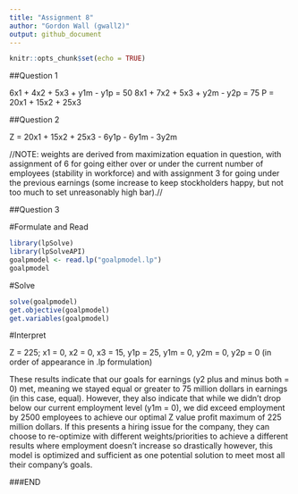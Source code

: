 ```yaml
---
title: "Assignment 8"
author: "Gordon Wall (gwall2)"
output: github_document
---
```


```r
knitr::opts_chunk$set(echo = TRUE)
```

##Question 1

6x1 + 4x2 + 5x3 + y1m - y1p = 50
8x1 + 7x2 + 5x3 + y2m - y2p = 75
P = 20x1 + 15x2 + 25x3

##Question 2

Z = 20x1 + 15x2 + 25x3 - 6y1p - 6y1m - 3y2m

//NOTE: weights are derived from maximization equation in question, with assignment of 6 for going either over or under the current number of employees (stability in workforce) and with assignment 3 for going under the previous earnings (some increase to keep stockholders happy, but not too much to set unreasonably high bar).//

##Question 3

#Formulate and Read

```r
library(lpSolve)
library(lpSolveAPI)
goalpmodel <- read.lp("goalpmodel.lp")
goalpmodel
```

#Solve

```r
solve(goalpmodel)
get.objective(goalpmodel)
get.variables(goalpmodel)
```

#Interpret

Z = 225; x1 = 0, x2 = 0, x3 = 15, y1p = 25, y1m = 0, y2m = 0, y2p = 0 (in order of appearance in .lp formulation)

These results indicate that our goals for earnings (y2 plus and minus both = 0) met, meaning we stayed equal or greater to 75 million dollars in earnings (in this case, equal). However, they also indicate that while we didn't drop below our current employment level (y1m = 0), we did exceed employment by 2500 employees to achieve our optimal Z value profit maximum of 225 million dollars. If this presents a hiring issue for the company, they can choose to re-optimize with different weights/priorities to achieve a different results where employment doesn't increase so drastically however, this model is optimized and sufficient as one potential solution to meet most all their company's goals.

###END